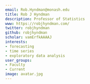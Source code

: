 ```yaml
---
email: Rob.Hyndman@monash.edu
title: Rob J Hyndman
description: Professor of Statistics
www: https://robjhyndman.com/
twitter: robjhyndman
github: robjhyndman
scholar: vamErfkAAAAJ
interests:
- forecasting
- time series
- exploratory data analysis
user_groups:
- Faculty
- Current
image: avatar.jpg
---
```

